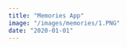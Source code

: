 ```yaml
---
title: "Memories App"
image: "/images/memories/1.PNG"
date: "2020-01-01"
---
```


<Header
  title="Memories App"
  img="/images/memories/1.PNG"
  alt="Memories Picture"
/>
<List
  tec={["React"]}
  lib={["TailwindCSS", "Swiper", "Moment", "React File Base64", "TippyJS"]}
  year="2021"
  client="Propio"
  website="https://memories-aguzzdev.netlify.app/"
  repo="https://github.com/AguzzDev/mern-crud-memories-app"
/>
<Galery
  imgs={[
    "/images/memories/1.PNG",
    "/images/memories/2.PNG",
    "/images/memories/3.PNG",
    "/images/memories/4.PNG",
    "/images/memories/5.PNG",
  ]}
  alt="Memories App"
/>

